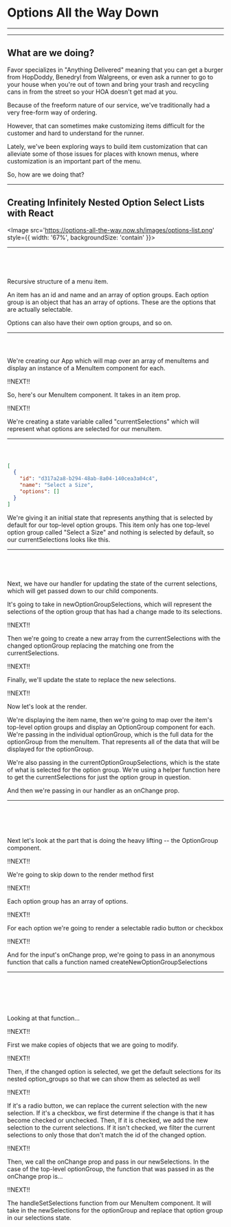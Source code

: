 

# Options All the Way Down

---

<AboutMe />

---

## What are we doing?

<Notes>
Favor specializes in "Anything Delivered" meaning that you can get a burger from HopDoddy, Benedryl from Walgreens, or even ask a runner to go to your house when you're out of town and bring your trash and recycling cans in from the street so your HOA doesn't get mad at you.

Because of the freeform nature of our service, we've traditionally had a very free-form way of ordering.

However, that can sometimes make customizing items difficult for the customer and hard to understand for the runner.

Lately, we've been exploring ways to build item customization that can alleviate some of those issues for places with known menus, where customization is an important part of the menu.

So, how are we doing that?
</Notes>

---

## Creating Infinitely Nested Option Select Lists with React

<Image src='https://options-all-the-way.now.sh/images/options-list.png' style={{ width: '67%', backgroundSize: 'contain' }}></Image>

---

<CodeSurfer>

```json file=./examples/exampleItemStructure.json
```

```json 2:4 file=./examples/exampleItemStructure.json
```

```json 5:11 file=./examples/exampleItemStructure.json
```

```json 13:15 file=./examples/exampleItemStructure.json
```

</CodeSurfer>

<Notes>
Recursive structure of a menu item.

An item has an id and name and an array of option groups. Each option group is an object that has an array of options. These are the options that are actually selectable.

Options can also have their own option groups, and so on.
</Notes>

---

<CodeSurfer>

```jsx 1 1:11 file=./examples/App.js title="Set Up Our Menu"
```

```jsx 2 13:39 file=./examples/App.js title="Set Up Our Menu"
```

```jsx 3 14 file=./examples/App.js title="Set Up Our Menu"
```

</CodeSurfer>


<Notes>
We're creating our App which will map over an array of menuItems and display an instance of a MenuItem component for each.

!!NEXT!!

So, here's our MenuItem component. It takes in an item prop.

!!NEXT!!

We're creating a state variable called "currentSelections" which will represent what options are selected for our menuItem.
</Notes>

---

<CodeSurferColumns>

<Step>

```jsx 14 file=./examples/App.js
```

```json 1:11 file=./examples/exampleItemPizza.json
```

</Step>

<Step>

```jsx 1 14 file=./examples/App.js
```

```json
[
  {
    "id": "d317a2a8-b294-48ab-8a04-140cea3a04c4",
    "name": "Select a Size",
    "options": []
  }
]
```

</Step>


</CodeSurferColumns>

<Notes>
We're giving it an initial state that represents anything that is selected by default for our top-level option groups. This item only has one top-level option group called "Select a Size" and nothing is selected by default, so our currentSelections looks like this.
</Notes>

---

<CodeSurfer>

```jsx 1 16:25 file=./examples/App.js
```

```jsx 2 17:22 file=./examples/App.js
```

```jsx 3 24 file=./examples/App.js
```

```jsx 4 27:39 file=./examples/App.js
```


</CodeSurfer>

<Notes>
Next, we have our handler for updating the state of the current selections, which will get passed down to our child components.

It's going to take in newOptionGroupSelections, which will represent the selections of the option group that has had a change made to its selections.

!!NEXT!!

Then we're going to create a new array from the currentSelections with the changed optionGroup replacing the matching one from the currentSelections.

!!NEXT!!

Finally, we'll update the state to replace the new selections.

!!NEXT!!

Now let's look at the render.

We're displaying the item name, then we're going to map over the item's top-level option groups and display an OptionGroup component for each. We're passing in the individual optionGroup, which is the full data for the optionGroup from the menuItem. That represents all of the data that will be displayed for the optionGroup.

We're also passing in the currentOptionGroupSelections, which is the state of what is selected for the option group. We're using a helper function here to get the currentSelections for just the option group in question.

And then we're passing in our handler as an onChange prop.

</Notes>

---

<CodeSurfer>

```jsx 1 41:124 file=./examples/App.js
```

```jsx 2 87:123 file=./examples/App.js
```

```jsx 3 90 file=./examples/App.js
```

```jsx 4 95:101 file=./examples/App.js
```

```jsx 5 100 file=./examples/App.js
```

</CodeSurfer>

<Notes>
Next let's look at the part that is doing the heavy lifting -- the OptionGroup component.

!!NEXT!!

We're going to skip down to the render method first

!!NEXT!!

Each option group has an array of options.

!!NEXT!!

For each option we're going to render a selectable radio button or checkbox

!!NEXT!!

And for the input's onChange prop, we're going to pass in an anonymous function that calls a function named createNewOptionGroupSelections
</Notes>

---

<CodeSurfer>

```jsx 1 48:64 file=./examples/App.js
```

```jsx 2 49:51 file=./examples/App.js
```

```jsx 3 52:54 file=./examples/App.js
```

```jsx 4 56:60 file=./examples/App.js
```

```jsx 5 62 file=./examples/App.js
```

```jsx 6 16:25 file=./examples/App.js
```

</CodeSurfer>

<Notes>
Looking at that function...

!!NEXT!!

First we make copies of objects that we are going to modify.

!!NEXT!!

Then, if the changed option is selected, we get the default selections for its nested option_groups so that we can show them as selected as well

!!NEXT!!

If it's a radio button, we can replace the current selection with the new selection. If it's a checkbox, we first determine if the change is that it has become checked or unchecked. Then, If it is checked, we add the new selection to the current selections. If it isn't checked, we filter the current selections to only those that don't match the id of the changed option.

!!NEXT!!

Then, we call the onChange prop and pass in our newSelections. In the case of the top-level optionGroup, the function that was passed in as the onChange prop is...

!!NEXT!!

The handleSetSelections function from our MenuItem component. It will take in the newSelections for the optionGroup and replace that option group in our selections state.
</Notes>
